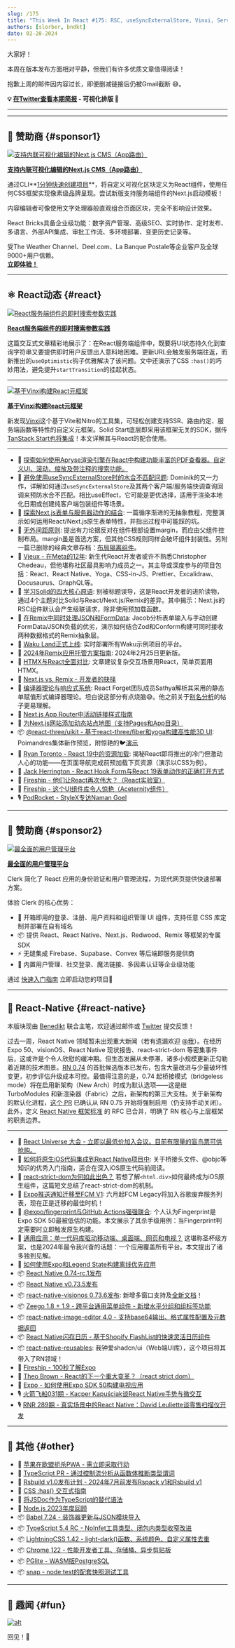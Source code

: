 ```yaml
---
slug: /175
title: "This Week In React #175: RSC, useSyncExternalStore, Vinxi, Server Actions, Next.js, Remix, margins, WakuLand, R3F-uikit, React-Forget, RN releases, Bridgeless, Expo Fingerprint, Flash Calendar, Zeego, RN Reusables..."
authors: [slorber, bndkt]
date: 02-28-2024
---
```


大家好！

本周在版本发布方面相对平静，但我们有许多优质文章值得阅读！

抱歉上周的邮件因内容过长，即便删减链接后仍被Gmail截断 😅。

<!-- truncate -->

**💡 [在Twitter查看本期简报](https://slo.im/thread) - 可视化排版 🎨**

---


<Support />

---

## 💸 赞助商 {#sponsor1}

[![支持内联可视化编辑的Next.js CMS（App路由）](/emails/issues/169/reactbricks.jpg)](https://reactbricks.com/?utm_source=twir&utm_campaign=twir_2024&utm_medium=email)

**[支持内联可视化编辑的Next.js CMS（App路由）](https://reactbricks.com/?utm_source=twir&utm_campaign=twir_2024&utm_medium=email)**

通过CLI**[1分钟快速创建项目](https://reactbricks.com/sign-up?utm_source=twir&utm_campaign=twir_2024&utm_medium=email)**，将自定义可视化区块定义为React组件，使用任何CSS框架实现像素级品牌呈现。尝试新版支持服务端组件的Next.js启动模板！

内容编辑者可像使用文字处理器般直观组合页面区块，完全不影响设计效果。

React Bricks具备企业级功能：数字资产管理、高级SEO、实时协作、定时发布、多语言、外部API集成、审批工作流、多环境部署、变更历史记录等。

受The Weather Channel、Deel.com、La Banque Postale等企业客户及全球9000+用户信赖。  
**[立即体验！](https://reactbricks.com/sign-up?utm_source=twir&utm_campaign=twir_2024&utm_medium=email)**

---

## ⚛️ React动态 {#react}

[![React服务端组件的即时搜索参数实践](/emails/issues/175/next-search.jpg)](https://buildui.com/posts/instant-search-params-with-react-server-components)

**[React服务端组件的即时搜索参数实践](https://buildui.com/posts/instant-search-params-with-react-server-components)**

这篇交互式文章精彩地展示了：在React服务端组件中，既要将UI状态持久化到查询字符串又要提供即时用户反馈出人意料地困难。更新URL会触发服务端往返，而新推出的`useOptimistic`钩子优雅解决了该问题。文中还演示了CSS `:has()`的巧妙用法，避免提升`startTransition`的挂起状态。

---

[![基于Vinxi构建React元框架](/emails/issues/175/vinxi.jpg)](https://www.brenelz.com/posts/building-a-react-metaframework-with-vinxi/)

**[基于Vinxi构建React元框架](https://www.brenelz.com/posts/building-a-react-metaframework-with-vinxi/)**

新发现[Vinxi](https://vinxi.vercel.app/)这个基于Vite和Nitro的工具集，可轻松创建支持SSR、路由约定、服务端函数等特性的自定义元框架。Solid Start底层即采用该框架无关的SDK，据传[TanStack Start也将集成](https://twitter.com/sebastienlorber/status/1762809340719780080)！本文详解其与React的配合使用。

---

- 💸 [探索如何使用Apryse渲染引擎在React中构建功能丰富的PDF查看器。自定义UI、滚动、缩放及带注释的搜索功能。](https://apryse.com/blog/build-custom-react-pdf-viewer?utm_source=thisweekinreact2&utm_medium=email&utm_campaign=newsletter2)
- 📜 [避免使用useSyncExternalStore时的水合不匹配问题](https://tkdodo.eu/blog/avoiding-hydration-mismatches-with-use-sync-external-store): Dominik的又一力作，详解如何通过`useSyncExternalStore`及其两个客户端/服务端快调查询回调来预防水合不匹配。相比useEffect，它可能是更优选择，适用于渲染本地化日期或创建纯客户端包装组件等场景。
- 📜 [探索Next.js表单与服务器动作的结合](https://www.robinwieruch.de/next-forms/): 一篇循序渐进的无抽象教程，完整演示如何运用React/Next.js原生表单特性，并指出过程中可能踩的坑。
- 📜 [无外间距原则](https://kyleshevlin.com/no-outer-margin/): 提出有力论据反对在组件根部设置margin，而应由父组件控制布局。margin虽是首选方案，但其他CSS规则同样会破坏组件封装性。另附一篇已删除的经典文章存档：[布局隔离组件](https://web.archive.org/web/20201024040746/https://visly.app/blog/layout-isolated-components)。
- 📜 [Vjeux - 在Meta的12年](https://blog.vjeux.com/2024/project/12-years-at-meta.html): 新生代React开发者或许不熟悉Christopher Chedeau，但他堪称社区最具影响力成员之一。其主导或深度参与的项目包括：React、React Native、Yoga、CSS-in-JS、Prettier、Excalidraw、Docusaurus、GraphQL等。
- 📜 [学习Solid的四大核心原语](https://www.brenelz.com/posts/learning-four-key-primitives-in-solid/): 别被标题误导，这是React开发者的进阶读物，通过4个主题对比Solid与React/Next.js/Remix的差异。其中揭示：Next.js的RSC组件默认会产生级联请求，除非使用预加载函数。
- 📜 [在Remix中同时处理JSON和FormData](https://www.jacobparis.com/content/conform-json-formdata): Jacob分析表单输入与手动创建FormData/JSON负载的优劣，演示如何结合Zod和Conform构建可同时接收两种数据格式的Remix抽象层。
- 📜 [Waku Land正式上线](https://interbolt.org/blog/waku-land/): 实时部署所有Waku示例项目的平台。
- 📜 [2024年Remix应用托管方案指南](https://www.jacobparis.com/content/where-to-host-remix?ref=twitter): 2024年2月25日更新版。
- 📜 [HTMX与React全面对比](https://semaphoreci.com/blog/htmx-react): 文章建议复杂交互场景用React，简单页面用HTMX。
- 📜 [Next.js vs. Remix - 开发者的抉择](https://blog.saeloun.com/2024/02/21/next.js-vs-remix/)
- 📜 [编译器理论与响应式系统](https://www.recompiled.dev/blog/ssa/): React Forget团队成员Sathya解析其采用的静态单赋值形式编译器理论。坦白说这部分有点烧脑😅。他之前关于[别名分析](https://www.recompiled.dev/blog/alias-analysis/)的帖子更易理解。
- 📜 [Next.js App Router中活动链接样式指南](https://spacejelly.dev/posts/how-to-style-active-links-in-next-js-app-router)
- 📜 [为Next.js网站添加动态站点地图（支持Pages和App目录）](https://claritydev.net/blog/nextjs-dynamic-sitemap-pages-app-directory)
- 📦 [@react-three/uikit - 基于react-three/fiber和yoga构建高性能3D UI](https://github.com/pmndrs/uikit): Poimandres集体新作预览，附惊艳的🐦[演示](https://twitter.com/0xca0a/status/1762069894932160943)
- 🎥 [Ryan Toronto - React 19中的资源加载](https://www.youtube.com/watch?v=dxWLp-8mXes): 揭秘React即将推出的冷门但激动人心的功能——在页面导航完成前预加载下页资源（演示以CSS为例）。
- 🎥 [Jack Herrington - React Hook Form与React 19表单动作的正确打开方式](https://www.youtube.com/watch?v=VLk45JBe8L8)
- 🎥 [Fireship - 他们让React再次伟大？（React实验室）](https://www.youtube.com/watch?v=4k6Xgjqkad4)
- 🎥 [Fireship - 这个UI组件库令人惊艳（Aceternity组件）](https://www.youtube.com/watch?v=RPa3_AD1_Vs)
- 🎙️ [PodRocket - StyleX专访Naman Goel](https://podrocket.logrocket.com/stylex-naman-goel)

<SubscribeFormEmbed placement="middle" />

---

## 💸 赞助商 {#sponsor2}

[![最全面的用户管理平台](/emails/issues/172/clerk.jpg)](https://clerk.com/?utm_source=sponsorship&utm_medium=newsletter&utm_campaign=thisweekinreact&utm_term=02-28-24)

**[最全面的用户管理平台](https://clerk.com/?utm_source=sponsorship&utm_medium=newsletter&utm_campaign=thisweekinreact&utm_term=02-28-24)**

Clerk 简化了 React 应用的身份验证和用户管理流程，为现代网页提供快速部署方案。

体验 Clerk 的核心优势：

- 💅 开箱即用的登录、注册、用户资料和组织管理 UI 组件，支持任意 CSS 库定制并部署在自有域名
- 📦 提供 React、React Native、Next.js、Redwood、Remix 等框架的专属 SDK
- ⚡ 无缝集成 Firebase、Supabase、Convex 等后端即服务提供商
- 🎁 内置用户管理、社交登录、魔法链接、多因素认证等企业级功能

通过 [快速入门指南](https://clerk.com/docs/quickstarts/overview?utm_source=sponsorship&utm_medium=newsletter&utm_campaign=thisweekinreact&utm_term=02-28-24) 立即启动您的项目🚀

---

## 📱 React-Native {#react-native}

本版块现由 [Benedikt](https://twitter.com/bndkt) 联合主笔，欢迎通过邮件或 [Twitter](https://twitter.com/bndkt) 提交反馈！

过去一周，React Native 领域暂未出现重大新闻（若有遗漏欢迎 [@我](https://twitter.com/bndkt)）。在经历 Expo 50、visionOS、React Native 现状报告、react-strict-dom 等密集事件后，这或许是个令人欣慰的缓冲期。但生态发展从未停滞，诸多小规模更新正勾勒着近期的技术图景。[RN 0.74](https://github.com/facebook/react-native/blob/ee2bc59dfe4579cad3b7f0b5de667a89fcac8710/CHANGELOG.md#0740-rc0) 的首批候选版本已发布，包含大量改进与少量破坏性变更，初步评估升级成本可控。最值得注意的是，0.74 起桥接模式（bridgeless mode）将在启用新架构（New Arch）时成为默认选项——这是继 TurboModules 和新渲染器（Fabric）之后，新架构的第三大支柱。关于新架构的默认化进程，[这个 PR](https://github.com/facebook/react-native/pull/43135) 已确认从 RN 0.75 开始将强制启用（仍支持手动关闭）。此外，定义 [React Native 框架标准](https://github.com/react-native-community/discussions-and-proposals/blob/main/proposals/0759-react-native-frameworks.md) 的 RFC 已合并，明确了 RN 核心与上层框架的职责边界。

---

- 💸 [React Universe 大会 - 立即以最低价加入会议。目前有限量的盲鸟票可供抢购。](https://www.reactuniverseconf.com/)
- 📜 [如何将原生iOS代码集成到React Native项目中](https://www.themorrow.digital/blog/how-to-integrate-native-modules-in-react-native-ios-apps): 关于桥接头文件、@objc等知识的优秀入门指南，适合在深入iOS原生代码前阅读。
- 📜 [react-strict-dom为何如此出色？](https://szymonrybczak.dev/blog/react-strict-dom) 若想了解`<html.div>`如何最终成为iOS原生组件，这篇短文总结了react-strict-dom的机制。
- 📜 [Expo推送通知迁移至FCM V1](https://expo.dev/blog/expo-push-notifications-migrating-to-fcm-v1): 六月起FCM Legacy将加入谷歌废弃服务列表，现在正是迁移的最佳时机！
- 📜 [@expo/fingerprint与GitHub Actions强强联合](https://expo.dev/blog/expo-fingerprint-github-actions): 个人认为Fingerprint是Expo SDK 50最被低估的功能。本文展示了其杀手级用例：当Fingerprint判定需要时立即触发原生构建。
- 📜 [通用应用：单一代码库驱动移动端、桌面端、网页和电视？](https://www.reactnativetv.com/blog/universal-apps-powering-seven-platforms) 这堪称圣杯级方案，也是2024年最令我兴奋的话题：一个应用覆盖所有平台。本文提出了诸多独到见解。
- 📜 [如何使用Expo和Legend State构建离线优先应用](https://expo.dev/blog/offline-first-apps-with-expo-and-legend-state)
- 📦 [React Native 0.74-rc.1发布](https://github.com/facebook/react-native/releases/tag/v0.74.0-rc.1)
- 📦 [React Native v0.73.5发布](https://github.com/facebook/react-native/releases/tag/v0.73.5)
- 📦 [react-native-visionos 0.73.6发布](https://github.com/callstack/react-native-visionos/releases/tag/v0.73.6-visionos): 新增多窗口支持及[全新文档](https://callstack.github.io/react-native-visionos-docs/)！
- 📦 [Zeego 1.8 + 1.9 - 跨平台通用菜单组件 - 新增水平分组和组标签功能](https://github.com/nandorojo/zeego/releases)
- 📦 [react-native-image-editor 4.0 - 支持base64输出、格式属性配置及元数据返回](https://github.com/callstack/react-native-image-editor/releases/tag/4.0.0)
- 📦 [React Native闪存日历 - 基于Shopify FlashList的快速灵活日历组件](https://github.com/MarceloPrado/flash-calendar)
- 📦 [react-native-reusables](https://github.com/mrzachnugent/react-native-reusables): 我钟爱shadcn/ui（Web端UI库），这个项目将其带入了RN领域！
- 🎥 [Fireship - 100秒了解Expo](https://www.youtube.com/watch?v=hz5gbCXJ-vA)
- 🎥 [Theo Brown - React的下一个重大变革？（react strict dom）](https://www.youtube.com/watch?v=hz5gbCXJ-vA)
- 🎥 [Expo - 如何使用Expo SDK 50构建电视应用](https://www.youtube.com/watch?v=PUMBWeLVuiw)
- 🎙️ [火箭飞船031期 - Kacper Kapuściak谈React Native手势与微交互](https://share.transistor.fm/s/64cd1071)
- 🎙️ [RNR 289期 - 真实场景中的React Native：David Leuliette谈零售扫描仪开发](https://www.reactnativeradio.com/episodes/rnr-289-real-life-react-native-david-leuliette-talks-retail-shake-scanner)

---

## 🔀 其他 {#other}

- 📣 [苹果在欧盟扼杀PWA - 需立即采取行动](https://open-web-advocacy.org/apple-attempts-killing-webapps/)
- 👀 [TypeScript PR - 通过控制流分析从函数体推断类型谓词](https://github.com/microsoft/TypeScript/pull/57465)
- 👀 [Rsbuild v1.0发布计划 - 2024年7月前发布Rspack v1和Rsbuild v1](https://github.com/web-infra-dev/rsbuild/discussions/1678)
- 📜 [CSS :has() 交互式指南](https://ishadeed.com/article/css-has-guide/)
- 📜 [将JSDoc作为TypeScript的替代语法](https://alexharri.com/blog/jsdoc-as-an-alternative-typescript-syntax)
- 📜 [Node.js 2023年度回顾](https://blog.rafaelgss.dev/nodejs-2023-year-in-review)
- 📦 [Babel 7.24 - 装饰器更新与JSON模块导入](https://babeljs.io/blog/2024/02/28/7.24.0)
- 📦 [TypeScript 5.4 RC - NoInfet工具类型、闭包内类型收窄改进](https://devblogs.microsoft.com/typescript/announcing-typescript-5-4-rc/)
- 📦 [LightningCSS 1.42 - light-dark()函数、系统颜色、自定义属性去重](https://github.com/parcel-bundler/lightningcss/releases/tag/v1.24.0)
- 📦 [Chrome 122 - 性能开发者工具、存储桶、异步剪贴板](https://developer.chrome.com/blog/new-in-chrome-122/)
- 📦 [PGlite - WASM版PostgreSQL](https://github.com/electric-sql/pglite)
- 📦 [snap - node:test的配套快照测试工具](https://github.com/mcollina/snap)

---

## 🤭 趣闻 {#fun}

[![alt](/emails/issues/175/meme.jpg)](https://twitter.com/sebastienlorber/status/1760963583603581163)

回见！👋